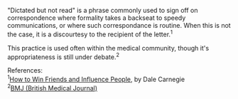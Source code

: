 "Dictated but not read" is a phrase commonly used to sign off on correspondence where formality takes a backseat to speedy communications, or where such correspondance is routine. When this is not the case, it is a discourtesy to the recipient of the letter.<sup>1</sup>

This practice is used often within the medical community, though it's appropriateness is still under debate.<sup>2</sup>



References:<br>
<sup>1</sup>[http://search.barnesandnoble.com/booksearch/isbninquiry.asp?z=y&ean=9780671723651&displayonly=EXC How to Win Friends and Influence People], by Dale Carnegie<br>
<sup>2</sup>[http://www.bmj.com/cgi/content/full/323/7310/448 BMJ (British Medical Journal)]
{{stub}}